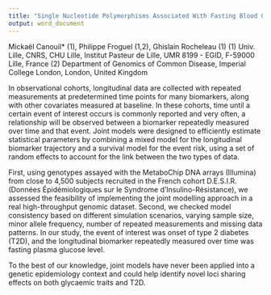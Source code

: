 ```yaml
---
title: "Single Nucleotide Polymorphisms Associated With Fasting Blood Glucose Trajectory And Type 2 Diabetes Incidence: A Joint Modelling Approach"
output: word_document
---
```


Mickaël Canouil* (1), Philippe Froguel (1,2), Ghislain Rocheleau (1)
(1) Univ. Lille, CNRS, CHU Lille, Institut Pasteur de Lille, UMR 8199 - EGID, F-59000 Lille, France
(2) Department of Genomics of Common Disease, Imperial College London, London, United Kingdom

In observational cohorts, longitudinal data are collected with repeated measurements at predetermined time points for many biomarkers, along with other covariates measured at baseline. In these cohorts, time until a certain event of interest occurs is commonly reported and very often, a relationship will be observed between a biomarker repeatedly measured over time and that event. Joint models were designed to efficiently estimate statistical parameters by combining a mixed model for the longitudinal biomarker trajectory and a survival model for the event risk, using a set of random effects to account for the link between the two types of data.

First, using genotypes assayed with the MetaboChip DNA arrays (Illumina) from close to 4,500 subjects recruited in the French cohort D.E.S.I.R. (Données Épidémiologiques sur le Syndrome d’Insulino-Résistance), we assessed the feasibility of implementing the joint modelling approach in a real high-throughput genomic dataset. Second, we checked model consistency based on different simulation scenarios, varying sample size, minor allele frequency, number of repeated measurements and missing data patterns. In our study, the event of interest was onset of type 2 diabetes (T2D), and the longitudinal biomarker repeatedly measured over time was fasting plasma glucose level. 

To the best of our knowledge, joint models have never been applied into a genetic epidemiology context and could help identify novel loci sharing effects on both glycaemic traits and T2D.
